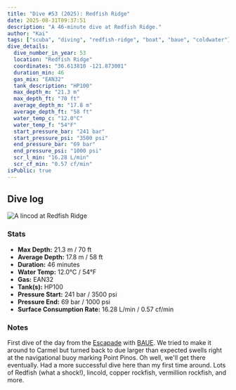 ```yaml
---
title: "Dive #53 (2025): Redfish Ridge"
date: 2025-08-31T09:37:51
description: "A 46-minute dive at Redfish Ridge."
author: "Kai"
tags: ["scuba", "diving", "redfish-ridge", "boat", "baue", "coldwater"]
dive_details:
  dive_number_in_year: 53
  location: "Redfish Ridge"
  coordinates: "36.613810 -121.873001"
  duration_min: 46
  gas_mix: "EAN32"
  tank_description: "HP100"
  max_depth_m: "21.3 m"
  max_depth_ft: "70 ft"
  average_depth_m: "17.8 m"
  average_depth_ft: "58 ft"
  water_temp_c: "12.0°C"
  water_temp_f: "54°F"
  start_pressure_bar: "241 bar"
  start_pressure_psi: "3500 psi"
  end_pressure_bar: "69 bar"
  end_pressure_psi: "1000 psi"
  scr_l_min: "16.28 L/min"
  scr_cf_min: "0.57 cf/min"
isPublic: true
---
```


## Dive log

![A lincod at Redfish Ridge](lincod-redfin-ridge.jpg)

### Stats
- **Max Depth:** 21.3 m / 70 ft
- **Average Depth:** 17.8 m / 58 ft
- **Duration:** 46 minutes
- **Water Temp:** 12.0°C / 54°F
- **Gas:** EAN32
- **Tank(s):** HP100
- **Pressure Start:** 241 bar / 3500 psi
- **Pressure End:** 69 bar / 1000 psi
- **Surface Consumption Rate:** 16.28 L/min / 0.57 cf/min

### Notes
First dive of the day from the [Escapade](https://divecentral.com/) with [BAUE](https://www.baue.org/). We tried to make it around to Carmel but turned back to due larger than expected swells right at the navigational buoy marking Point Pinos. Oh well, we'll get there eventually. Had a more successful dive here than my first time around. Lots of Redfish (what a shock!), lincold, copper rockfish, vermillion rockfish, and more.
